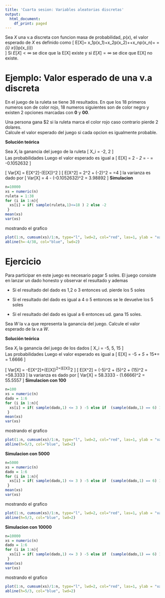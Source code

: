 ```yaml
---
title: 'Cuarta sesion: Variables aleatorias discretas'
output:
  html_document:
    df_print: paged
---
```

Sea $X$ una v.a discreta con funcion masa de probabilidad, $p(x)$, el valor esperado de $X$ es definido como 
\[
E[X]= x_1p(x_1)+x_2p(x_2)+\ldots+x_np(x_n)+ \ldots = \sum_{i\geq 1} x_{i}\cdot p(x_{i})  
\]
Si $E[X]<\infty$ se dice que la E[X] existe y si $E[X]=\infty$ se dice que E[X] no existe.  

# Ejemplo: Valor esperado de una v.a discreta
En el juego de la ruleta se tiene 38 resultados. En que los 18 primeros numeros son de color rojo, 18 numeros siguientes son de color negro y existen 2 opciones marcadas con **0** y **00**. 

Una persona gana \$2 si la ruleta marca el color rojo caso contrario pierde 2 dolares.  
Calcule el valor esperado del juego si cada opcion es igualmente probable.

**Solución teórica**

Sea $X_i$ la ganancia del juego de la ruleta
\[ X_i = -2, 2 \]  
Las probabilidades 
\begin{align*}
P(X=2)&=p(2)=\frac{18}{38}\\
P(X=-2)&=p(-2)=\frac{20}{38}
\end{align*}
Luego el valor esperado es igual a 
\[
E[X] = 2*\frac{18}{38} - 2*\frac{20}{38} = -\frac{4}{38} = -0.1052632
\]

\[
Var[X] = E[X^2]-(E[X])^2
\]
\[
E[X^2] = 2^2\cdot\frac{18}{38} + (-2)^2\cdot\frac{20}{38} = \frac{152}{38}=4
\]
la varianza es dado por 
\[
Var[X] = 4 - (-0.1052632)^2 = 3.98892
\]
**Simulacion**
```r
n=10000
xs = numeric(n)
ruleta = 1:38
for (i in 1:n){
  xs[i] = if( sample(ruleta,1)<=18 ) 2 else -2
 }
mean(xs)
var(xs)
```
mostrando el grafico
```r
plot(1:n, cumsum(xs)/1:n, type="l", lwd=2, col="red", las=1, ylab = "valor esperado", xlab = "juegos")
abline(h=-4/38, col="blue", lwd=2)
```

# Ejercicio
Para participar en este juego es necesario pagar 5 soles. El juego consiste en lanzar un dado honesto y observar el resultado y ademas 

- Si el resultado del dado es 1,2 o 3 entonces ud. pierde los 5 soles

- Si el resultado del dado es igual a 4 o 5 entonces se le devuelve los 5 soles

- Si el resultado del dado es igual a 6 entonces ud. gana 15 soles.

Sea $W$ la v.a que representa la ganancia del juego. Calcule el valor esperado de la v.a $W$.


**Solución teórica**

Sea $X_i$ la ganancia del juego de los dados
\[ X_i = -5, 5, 15 \]  
Las probabilidades 
\begin{align*}
P(X=-5)&=p(-5)=\frac{1}{6} + \frac{1}{6} + \frac{1}{6}\\
P(X=5)&=p(5)=\frac{1}{6} + \frac{1}{6} \\
P(X=15)&=p(15)=\frac{1}{6}\\
\end{align*}
Luego el valor esperado es igual a 
\[
E[X] = -5*\frac{1}{2} + 5*\frac{1}{3} + 15*\frac{1}{6}= \frac{5}{3} = 1.6666
\]

\[
Var[X] = -E[X^2]+(E[X])^2+(E[X])^2
\]
\[
E[X^2] = (-5)^2\cdot\frac{1}{2} + (5)^2\cdot\frac{1}{3} + (15)^2\cdot\frac{1}{6} = \frac{175}{3}=58.3333
\]
la varianza es dado por 
\[
Var[X] = 58.3333 - (1.6666)^2 = 55.5557
\]
**Simulacion con 100**
```r
n=100
xs = numeric(n)
dado = 1:6
for (i in 1:n){
  xs[i] = if( sample(dado,1) <= 3 ) -5 else if  (sample(dado,1) == 6) 15 else 5
 }
mean(xs)
var(xs)
```
mostrando el grafico
```r
plot(1:n, cumsum(xs)/1:n, type="l", lwd=2, col="red", las=1, ylab = "valor esperado", xlab = "juegos")
abline(h=5/3, col="blue", lwd=2)
```

**Simulacion con 5000**
```r
n=5000
xs = numeric(n)
dado = 1:6
for (i in 1:n){
  xs[i] = if( sample(dado,1) <= 3 ) -5 else if  (sample(dado,1) == 6) 15 else 5
 }
mean(xs)
var(xs)
```
mostrando el grafico
```r
plot(1:n, cumsum(xs)/1:n, type="l", lwd=2, col="red", las=1, ylab = "valor esperado", xlab = "juegos")
abline(h=5/3, col="blue", lwd=2)
```

**Simulacion con 10000**
```r
n=10000
xs = numeric(n)
dado = 1:6
for (i in 1:n){
  xs[i] = if( sample(dado,1) <= 3 ) -5 else if  (sample(dado,1) == 6) 15 else 5
 }
mean(xs)
var(xs)
```
mostrando el grafico
```r
plot(1:n, cumsum(xs)/1:n, type="l", lwd=2, col="red", las=1, ylab = "valor esperado", xlab = "juegos")
abline(h=5/3, col="blue", lwd=2)
```
